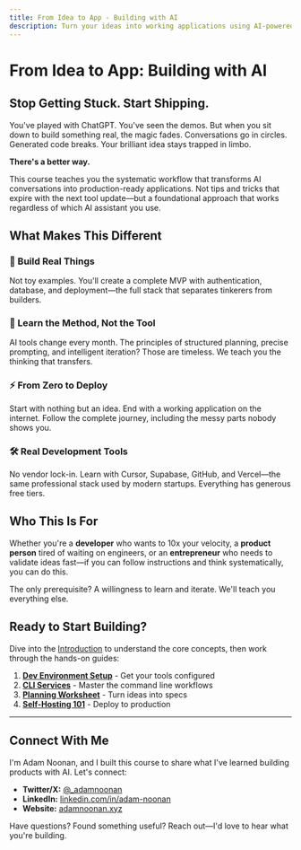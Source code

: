 ```yaml
---
title: From Idea to App - Building with AI
description: Turn your ideas into working applications using AI-powered development tools
---
```


# From Idea to App: Building with AI

## Stop Getting Stuck. Start Shipping.

You've played with ChatGPT. You've seen the demos. But when you sit down to build something real, the magic fades. Conversations go in circles. Generated code breaks. Your brilliant idea stays trapped in limbo.

**There's a better way.**

This course teaches you the systematic workflow that transforms AI conversations into production-ready applications. Not tips and tricks that expire with the next tool update—but a foundational approach that works regardless of which AI assistant you use.

## What Makes This Different

### 🎯 Build Real Things
Not toy examples. You'll create a complete MVP with authentication, database, and deployment—the full stack that separates tinkerers from builders.

### 🧠 Learn the Method, Not the Tool
AI tools change every month. The principles of structured planning, precise prompting, and intelligent iteration? Those are timeless. We teach you the thinking that transfers.

### ⚡ From Zero to Deploy
Start with nothing but an idea. End with a working application on the internet. Follow the complete journey, including the messy parts nobody shows you.

### 🛠️ Real Development Tools
No vendor lock-in. Learn with Cursor, Supabase, GitHub, and Vercel—the same professional stack used by modern startups. Everything has generous free tiers.

## Who This Is For

Whether you're a **developer** who wants to 10x your velocity, a **product person** tired of waiting on engineers, or an **entrepreneur** who needs to validate ideas fast—if you can follow instructions and think systematically, you can do this.

The only prerequisite? A willingness to learn and iterate. We'll teach you everything else.

## Ready to Start Building?

Dive into the [Introduction](/introduction) to understand the core concepts, then work through the hands-on guides:

1. **[Dev Environment Setup](/dev-environment-setup)** - Get your tools configured
2. **[CLI Services](/cli-services)** - Master the command line workflows  
3. **[Planning Worksheet](/planning-worksheet)** - Turn ideas into specs
4. **[Self-Hosting 101](/self-hosting-101)** - Deploy to production

---

## Connect With Me

I'm Adam Noonan, and I built this course to share what I've learned building products with AI. Let's connect:

- **Twitter/X:** [@_adamnoonan](https://x.com/_adamnoonan)
- **LinkedIn:** [linkedin.com/in/adam-noonan](https://www.linkedin.com/in/adam-noonan/)  
- **Website:** [adamnoonan.xyz](https://adamnoonan.xyz)

Have questions? Found something useful? Reach out—I'd love to hear what you're building.
